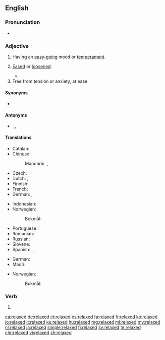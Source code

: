 ==English==

===Pronunciation===
* {{IPA|/ɹɪˈlækst/|lang=en}}

===Adjective===
{{en-adj}}

# Having an [[easy-going]] mood or [[temperament]].
#: {{ux|en|He's a '''relaxed''' kind of guy, he never lets himself get upset.}}
# [[eased|Eased]] or [[loosened]].
#: {{ux|en|The '''relaxed''' rules were greatly tightened after the lawsuit.}}
#* {{quote-book|year=1898|author={{w|Winston Churchill (novelist)|Winston Churchill}}
|title={{w|The Celebrity}}|chapter=8
|passage=I corralled the judge, and we started off across the fields, in no very mild state of fear of that gentleman's wife, whose vigilance was seldom '''relaxed'''.}}
# Free from tension or anxiety, at ease.

====Synonyms====
* {{l|en|calm}}

====Antonyms====
* {{l|en|stressed}}, {{l|en|nervous}}, {{l|en|anxious}}

====Translations====
{{trans-top|having an easy-going mood}}
* Catalan: {{t|ca|relaxat}}
* Chinese:
*: Mandarin: {{t+|cmn|輕鬆|sc=Hani}}, {{t+|cmn|轻松|tr=qīngsōng|sc=Hani}}
* Czech: {{t|cs|uvolněný|m}}
* Dutch: {{t+|nl|rustig}}, {{t+|nl|kalm}}
* Finnish: {{t+|fi|rento}}
* French: {{t+|fr|détendu|m}}
* German: {{t+|de|entspannt}}, {{t+|de|locker}}
{{trans-mid}}
* Indonesian: {{t+|id|santai}}
* Norwegian:
*: Bokmål: {{t+|nb|avslappet}}
* Portuguese: {{t+|pt|tranquilo}}
* Romanian: {{t+|ro|relaxat|m}}
* Russian: {{t+|ru|рассла́бленный}}
* Slovene: {{t|sl|sproščen}}
* Spanish: {{t+|es|relajado}}, {{t+|es|tranquilo}}
{{trans-bottom}}

{{trans-top|free from tension or anxiety, at ease}}
* German: {{t+|de|entspannt}}
* Maori: {{t|mi|aumoe}}
{{trans-mid}}
* Norwegian:
*: Bokmål: {{t+|nb|avslappet}}
{{trans-bottom}}

===Verb===
{{head|en|verb form}}

# {{en-past of|relax}}

[[ca:relaxed]]
[[de:relaxed]]
[[et:relaxed]]
[[es:relaxed]]
[[fa:relaxed]]
[[fr:relaxed]]
[[ko:relaxed]]
[[io:relaxed]]
[[it:relaxed]]
[[ku:relaxed]]
[[hu:relaxed]]
[[mg:relaxed]]
[[ml:relaxed]]
[[my:relaxed]]
[[nl:relaxed]]
[[ja:relaxed]]
[[simple:relaxed]]
[[fi:relaxed]]
[[sv:relaxed]]
[[te:relaxed]]
[[chr:relaxed]]
[[vi:relaxed]]
[[zh:relaxed]]